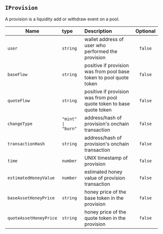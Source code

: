 ## `IProvision`

A provision is a liquidity add or withdraw event on a pool.

| Name                   | type               | Description                                                         | Optional |
| ---------------------- | :----------------- | :------------------------------------------------------------------ | :------: |
| `user`                 | `string`           | wallet address of user who performed the provision                  | `false`  |
| `baseFlow`             | `string`           | positive if provision was from pool base token to pool quote token  | `false`  |
| `quoteFlow`            | `string`           | positive if provision was from pool quote token to base quote token | `false`  |
| `changeType`           | `"mint" \| "burn"` | address/hash of provision's onchain transaction                     | `false`  |
| `transactionHash`      | `string`           | address/hash of provision's onchain transaction                     | `false`  |
| `time`                 | `number`           | UNIX timestamp of provision                                         | `false`  |
| `estimatedHoneyValue`  | `number`           | estimated honey value of provision transaction                      | `false`  |
| `baseAssetHoneyPrice`  | `string`           | honey price of the base token in the provision                      | `false`  |
| `quoteAssetHoneyPrice` | `string`           | honey price of the quote token in the provision                     | `false`  |
